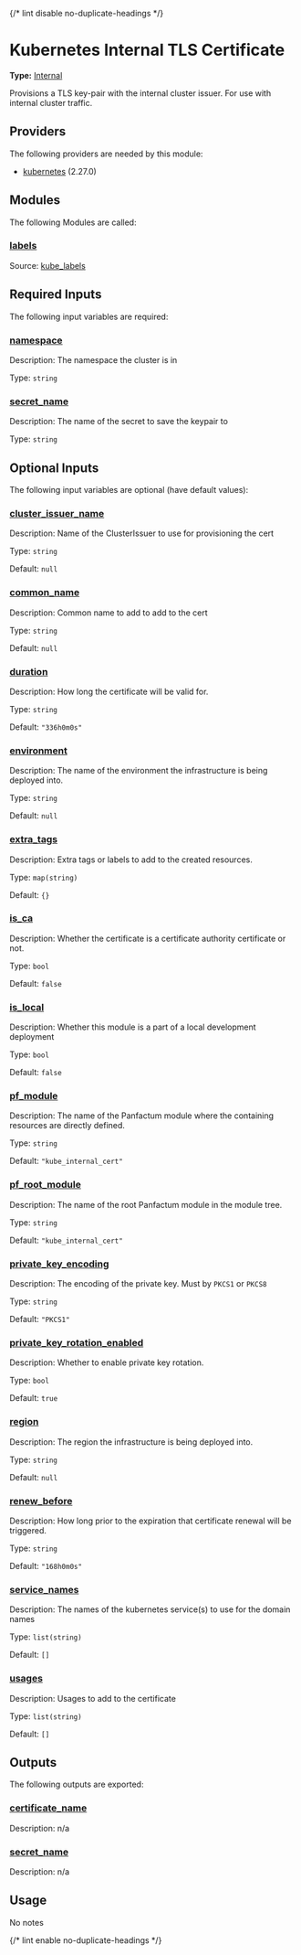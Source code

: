 {/* lint disable no-duplicate-headings */}

# Kubernetes Internal TLS Certificate

**Type:** [Internal](./overview)

Provisions a TLS key-pair with the internal cluster issuer. For use with internal cluster traffic.

## Providers

The following providers are needed by this module:

* [kubernetes](https://registry.terraform.io/providers/hashicorp/kubernetes/2.27.0/docs) (2.27.0)

## Modules

The following Modules are called:

### <a name="module_labels" /> [labels](#module_labels)

Source: [kube\_labels](./kube_labels)

## Required Inputs

The following input variables are required:

### <a name="input_namespace" /> [namespace](#input_namespace)

Description: The namespace the cluster is in

Type: `string`

### <a name="input_secret_name" /> [secret\_name](#input_secret_name)

Description: The name of the secret to save the keypair to

Type: `string`

## Optional Inputs

The following input variables are optional (have default values):

### <a name="input_cluster_issuer_name" /> [cluster\_issuer\_name](#input_cluster_issuer_name)

Description: Name of the ClusterIssuer to use for provisioning the cert

Type: `string`

Default: `null`

### <a name="input_common_name" /> [common\_name](#input_common_name)

Description: Common name to add to add to the cert

Type: `string`

Default: `null`

### <a name="input_duration" /> [duration](#input_duration)

Description: How long the certificate will be valid for.

Type: `string`

Default: `"336h0m0s"`

### <a name="input_environment" /> [environment](#input_environment)

Description: The name of the environment the infrastructure is being deployed into.

Type: `string`

Default: `null`

### <a name="input_extra_tags" /> [extra\_tags](#input_extra_tags)

Description: Extra tags or labels to add to the created resources.

Type: `map(string)`

Default: `{}`

### <a name="input_is_ca" /> [is\_ca](#input_is_ca)

Description: Whether the certificate is a certificate authority certificate or not.

Type: `bool`

Default: `false`

### <a name="input_is_local" /> [is\_local](#input_is_local)

Description: Whether this module is a part of a local development deployment

Type: `bool`

Default: `false`

### <a name="input_pf_module" /> [pf\_module](#input_pf_module)

Description: The name of the Panfactum module where the containing resources are directly defined.

Type: `string`

Default: `"kube_internal_cert"`

### <a name="input_pf_root_module" /> [pf\_root\_module](#input_pf_root_module)

Description: The name of the root Panfactum module in the module tree.

Type: `string`

Default: `"kube_internal_cert"`

### <a name="input_private_key_encoding" /> [private\_key\_encoding](#input_private_key_encoding)

Description: The encoding of the private key. Must by `PKCS1` or `PKCS8`

Type: `string`

Default: `"PKCS1"`

### <a name="input_private_key_rotation_enabled" /> [private\_key\_rotation\_enabled](#input_private_key_rotation_enabled)

Description: Whether to enable private key rotation.

Type: `bool`

Default: `true`

### <a name="input_region" /> [region](#input_region)

Description: The region the infrastructure is being deployed into.

Type: `string`

Default: `null`

### <a name="input_renew_before" /> [renew\_before](#input_renew_before)

Description: How long prior to the expiration that certificate renewal will be triggered.

Type: `string`

Default: `"168h0m0s"`

### <a name="input_service_names" /> [service\_names](#input_service_names)

Description: The names of the kubernetes service(s) to use for the domain names

Type: `list(string)`

Default: `[]`

### <a name="input_usages" /> [usages](#input_usages)

Description: Usages to add to the certificate

Type: `list(string)`

Default: `[]`

## Outputs

The following outputs are exported:

### <a name="output_certificate_name" /> [certificate\_name](#output_certificate_name)

Description: n/a

### <a name="output_secret_name" /> [secret\_name](#output_secret_name)

Description: n/a

## Usage

No notes

{/* lint enable no-duplicate-headings */}
